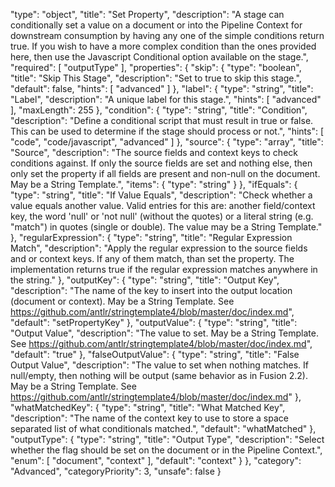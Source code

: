   "type": "object",
  "title": "Set Property",
  "description": "A stage can conditionally set a value on a document or into the Pipeline Context for downstream consumption by having any one of the simple conditions return true. If you wish to have a more complex condition than the ones provided here, then use the Javascript Conditional option available on the stage.",
  "required": [
    "outputType"
  ],
  "properties": {
    "skip": {
      "type": "boolean",
      "title": "Skip This Stage",
      "description": "Set to true to skip this stage.",
      "default": false,
      "hints": [
        "advanced"
      ]
    },
    "label": {
      "type": "string",
      "title": "Label",
      "description": "A unique label for this stage.",
      "hints": [
        "advanced"
      ],
      "maxLength": 255
    },
    "condition": {
      "type": "string",
      "title": "Condition",
      "description": "Define a conditional script that must result in true or false. This can be used to determine if the stage should process or not.",
      "hints": [
        "code",
        "code/javascript",
        "advanced"
      ]
    },
    "source": {
      "type": "array",
      "title": "Source",
      "description": "The source fields and context keys to check conditions against.  If only the source fields are set and nothing else, then only set the property if all fields are present and non-null on the document.  May be a String Template.",
      "items": {
        "type": "string"
      }
    },
    "ifEquals": {
      "type": "string",
      "title": "If Value Equals",
      "description": "Check whether a value equals another value.  Valid entries for this are: another field/context key, the word 'null' or 'not null' (without the quotes) or a literal string (e.g. \"match\") in quotes (single or double).  The value may be a String Template."
    },
    "regularExpression": {
      "type": "string",
      "title": "Regular Expression Match",
      "description": "Apply the regular expression to the source fields and or context keys.  If any of them match, than set the property.  The implementation returns true if the regular expression matches anywhere in the string."
    },
    "outputKey": {
      "type": "string",
      "title": "Output Key",
      "description": "The name of the key to insert into the output location (document or context). May be a String Template. See https://github.com/antlr/stringtemplate4/blob/master/doc/index.md",
      "default": "setPropertyKey"
    },
    "outputValue": {
      "type": "string",
      "title": "Output Value",
      "description": "The value to set.  May be a String Template. See https://github.com/antlr/stringtemplate4/blob/master/doc/index.md",
      "default": "true"
    },
    "falseOutputValue": {
      "type": "string",
      "title": "False Output Value",
      "description": "The value to set when nothing matches.  If null/empty, then nothing will be output (same behavior as in Fusion 2.2).  May be a String Template. See https://github.com/antlr/stringtemplate4/blob/master/doc/index.md"
    },
    "whatMatchedKey": {
      "type": "string",
      "title": "What Matched Key",
      "description": "The name of the context key to use to store a space separated list of what conditionals matched.",
      "default": "whatMatched"
    },
    "outputType": {
      "type": "string",
      "title": "Output Type",
      "description": "Select whether the flag should be set on the document or in the Pipeline Context.",
      "enum": [
        "document",
        "context"
      ],
      "default": "context"
    }
  },
  "category": "Advanced",
  "categoryPriority": 3,
  "unsafe": false
}
